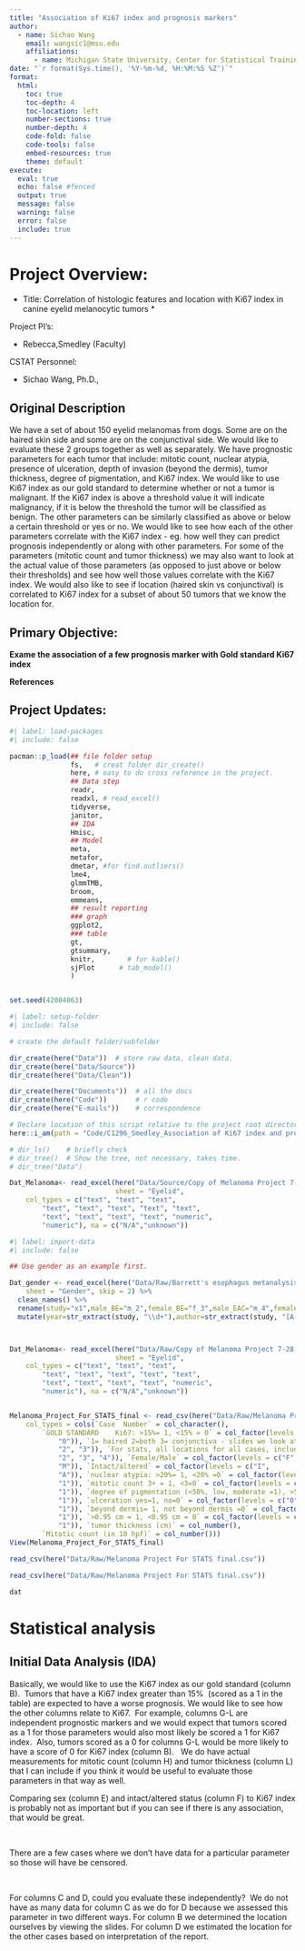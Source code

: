 ```yaml
---
title: "Association of Ki67 index and prognosis markers"
author: 
  - name: Sichao Wang
    email: wangsic1@msu.edu
    affiliations: 
      - name: Michigan State University, Center for Statistical Training and Consulting
date: "`r format(Sys.time(), '%Y-%m-%d, %H:%M:%S %Z')`"
format: 
  html: 
    toc: true 
    toc-depth: 4
    toc-location: left 
    number-sections: true
    number-depth: 4
    code-fold: false 
    code-tools: false 
    embed-resources: true 
    theme: default 
execute: 
  eval: true 
  echo: false #fenced
  output: true 
  message: false 
  warning: false 
  error: false 
  include: true 
---
```


# Project Overview:

* Title: Correlation of histologic features and location with Ki67 index in canine eyelid melanocytic tumors *



Project PI's:

-   Rebecca,Smedley (Faculty)


CSTAT Personnel:

-   Sichao Wang, Ph.D.,

## Original Description

We have a set of about 150 eyelid melanomas from dogs. Some are on the haired skin side and some are on the conjunctival side. We would like to evaluate these 2 groups together as well as separately.  We have prognostic parameters for each tumor that include: mitotic count, nuclear atypia, presence of ulceration, depth of invasion (beyond the dermis), tumor thickness, degree of pigmentation, and Ki67 index.  We would like to use Ki67 index as our gold standard to determine whether or not a tumor is malignant. If the Ki67 index is above a threshold value it will indicate malignancy, if it is below the threshold the tumor will be classified as benign.  The other parameters can be similarly classified as above or below a certain threshold or yes or no.  We would like to see how each of the other parameters correlate with the Ki67 index - eg. how well they can predict prognosis independently or along with other parameters. For some of the parameters (mitotic count and tumor thickness) we may also want to look at the actual value of those parameters (as opposed to just above or below their thresholds) and see how well those values correlate with the Ki67 index. We would also like to see if location (haired skin vs conjunctival) is correlated to Ki67 index for a subset of about 50 tumors that we know the location for.



## Primary Objective:


**Exame the association of a few prognosis marker with Gold standard Ki67 index** 



**References**




## Project Updates:





```r
#| label: load-packages
#| include: false

pacman::p_load(## file folder setup
               fs,   # creat folder dir_create()
               here, # easy to do cross reference in the project.
               ## Data step
               readr,
               readxl, # read_excel()
               tidyverse,
               janitor,
               ## IDA
               Hmisc,
               ## Model
               meta,
               metafor,
               dmetar, #for find.outliers()
               lme4,
               glmmTMB,
               broom,
               emmeans,
               ## result reporting
               ### graph
               ggplot2,
               ### table
               gt,
               gtsummary,
               knitr,        # for kable()
               sjPlot      # tab_model()
               )


set.seed(42004063)

```



```r
#| label: setup-folder
#| include: false

# create the default folder/subfolder

dir_create(here("Data"))  # store raw data, clean data. 
dir_create(here("Data/Source"))  
dir_create(here("Data/Clean")) 

dir_create(here("Documents"))  # all the docs
dir_create(here("Code"))       # r code
dir_create(here("E-mails"))    # correspondence

# Declare location of this script relative to the project root directory.
here::i_am(path = "Code/C1296_Smedley_Association of Ki67 index and prognosis markers.qmd")  #save the qmd under code first and run this line.

# dir_ls()    # briefly check
# dir_tree()  # Show the tree, not necessary, takes time.
# dir_tree("Data")

```


```r
Dat_Melanoma<- read_excel(here("Data/Source/Copy of Melanoma Project 7-28-23  For STATS final.xlsx"), 
                          sheet = "Eyelid",
    col_types = c("text", "text", "text", 
        "text", "text", "text", "text", "text", 
        "text", "text", "text", "text", "numeric", 
        "numeric"), na = c("N/A","unknown"))
```



```r
#| label: import-data
#| include: false

## Use gender as an example first.

Dat_gender <- read_excel(here("Data/Raw/Barrett's esophagus metanalysis data sheets.xlsx"), 
    sheet = "Gender", skip = 2) %>% 
  clean_names() %>% 
  rename(study="x1",male_BE="m_2",female_BE="f_3",male_EAC="m_4",female_EAC="f_5",male_CTR="m_6",female_CTR="f_7") %>%
  mutate(year=str_extract(study, "\\d+"),author=str_extract(study, "[A-Za-z-]+"))



Dat_Melanoma<- read_excel(here("Data/Raw/Copy of Melanoma Project 7-28-23  For STATS final.xlsx"), 
                          sheet = "Eyelid",
    col_types = c("text", "text", "text", 
        "text", "text", "text", "text", "text", 
        "text", "text", "text", "text", "numeric", 
        "numeric"), na = c("N/A","unknown"))


Melanoma_Project_For_STATS_final <- read_csv(here("Data/Raw/Melanoma Project For STATS final.csv"), 
    col_types = cols(`Case  Number` = col_character(), 
        `GOLD STANDARD    Ki67: >15%= 1, <15% = 0` = col_factor(levels = c("1", 
            "0")), `1= haired 2=both 3= conjunctiva - slides we look at in person` = col_factor(levels = c("1", 
            "2", "3")), `For stats, all locations for all cases, including slides we didn't see in person (1= haired 2=haired/junction 3= conjunctiva 4= unknown` = col_factor(levels = c("1", 
            "2", "3", "4")), `Female/Male` = col_factor(levels = c("F", 
            "M")), `Intact/altered` = col_factor(levels = c("I", 
            "A")), `nuclear atypia: >20%= 1, <20% =0` = col_factor(levels = c("0", 
            "1")), `mitotic count 3+ = 1, <3=0` = col_factor(levels = c("0", 
            "1")), `degree of pigmentation (<50%, low, moderate =1), >50%  or high = 0` = col_factor(levels = c("0", 
            "1")), `ulceration yes=1, no=0` = col_factor(levels = c("0", 
            "1")), `beyond dermis= 1, not beyond dermis =0` = col_factor(levels = c("0", 
            "1")), `>0.95 cm = 1, <0.95 cm = 0` = col_factor(levels = c("0", 
            "1")), `tumor thickness (cm)` = col_number(), 
        `Mitotic count (in 10 hpf)` = col_number()))
View(Melanoma_Project_For_STATS_final)

read_csv(here("Data/Raw/Melanoma Project For STATS final.csv"))

read_csv(here("Data/Raw/Melanoma Project For STATS final.csv"))

dat
```

# Statistical analysis

## Initial Data Analysis (IDA)

Basically, we would like to use the Ki67 index as our gold standard (column B).  Tumors that have a Ki67 index greater than 15%  (scored as a 1 in the table) are expected to have a worse prognosis. We would like to see how the other columns relate to Ki67.  For example, columns G-L are independent prognostic markers and we would expect that tumors scored as a 1 for those parameters would also most likely be scored a 1 for Ki67 index.  Also, tumors scored as a 0 for columns G-L would be more likely to have a score of 0 for Ki67 index (column B).   We do have actual measurements for mitotic count (column H) and tumor thickness (column L) that I can include if you think it would be useful to evaluate those parameters in that way as well.


Comparing sex (column E) and intact/altered status (column F) to Ki67 index is probably not as important but if you can see if there is any association, that would be great.

 

There are a few cases where we don’t have data for a particular parameter so those will have be censored.

 

For columns C and D, could you evaluate these independently?  We do not have as many data for column C as we do for D because we assessed this parameter in two different ways. For column B we determined the location ourselves by viewing the slides. For column D we estimated the location for the other cases based on interpretation of the report. 
